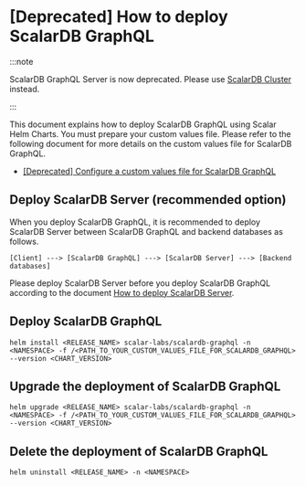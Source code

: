 # [Deprecated] How to deploy ScalarDB GraphQL

:::note

ScalarDB GraphQL Server is now deprecated. Please use [ScalarDB Cluster](./how-to-deploy-scalardb-cluster.mdx) instead.

:::

This document explains how to deploy ScalarDB GraphQL using Scalar Helm Charts. You must prepare your custom values file. Please refer to the following document for more details on the custom values file for ScalarDB GraphQL.

* [[Deprecated] Configure a custom values file for ScalarDB GraphQL](./configure-custom-values-scalardb-graphql.mdx)

## Deploy ScalarDB Server (recommended option)

When you deploy ScalarDB GraphQL, it is recommended to deploy ScalarDB Server between ScalarDB GraphQL and backend databases as follows.

```
[Client] ---> [ScalarDB GraphQL] ---> [ScalarDB Server] ---> [Backend databases]
```

Please deploy ScalarDB Server before you deploy ScalarDB GraphQL according to the document [How to deploy ScalarDB Server](./how-to-deploy-scalardb.mdx).

## Deploy ScalarDB GraphQL

```console
helm install <RELEASE_NAME> scalar-labs/scalardb-graphql -n <NAMESPACE> -f /<PATH_TO_YOUR_CUSTOM_VALUES_FILE_FOR_SCALARDB_GRAPHQL> --version <CHART_VERSION>
```

## Upgrade the deployment of ScalarDB GraphQL

```console
helm upgrade <RELEASE_NAME> scalar-labs/scalardb-graphql -n <NAMESPACE> -f /<PATH_TO_YOUR_CUSTOM_VALUES_FILE_FOR_SCALARDB_GRAPHQL> --version <CHART_VERSION>
```

## Delete the deployment of ScalarDB GraphQL

```console
helm uninstall <RELEASE_NAME> -n <NAMESPACE>
```
